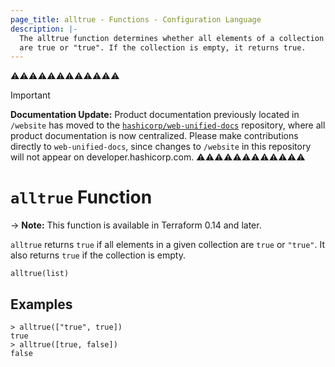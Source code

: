 ```yaml
---
page_title: alltrue - Functions - Configuration Language
description: |-
  The alltrue function determines whether all elements of a collection
  are true or "true". If the collection is empty, it returns true.
---
```


⚠️⚠️⚠️⚠️⚠️⚠️⚠️⚠️⚠️⚠️⚠️⚠️
> [!IMPORTANT]  
> **Documentation Update:** Product documentation previously located in `/website` has moved to the [`hashicorp/web-unified-docs`](https://github.com/hashicorp/web-unified-docs) repository, where all product documentation is now centralized. Please make contributions directly to `web-unified-docs`, since changes to `/website` in this repository will not appear on developer.hashicorp.com.
⚠️⚠️⚠️⚠️⚠️⚠️⚠️⚠️⚠️⚠️⚠️⚠️


# `alltrue` Function

-> **Note:** This function is available in Terraform 0.14 and later.

`alltrue` returns `true` if all elements in a given collection are `true`
or `"true"`. It also returns `true` if the collection is empty.

```hcl
alltrue(list)
```

## Examples

```command
> alltrue(["true", true])
true
> alltrue([true, false])
false
```

